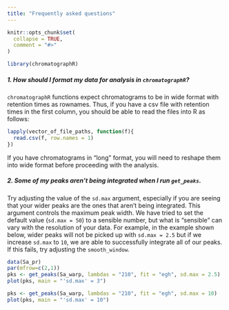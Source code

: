 ```yaml
---
title: "Frequently asked questions"
---
```


```r
knitr::opts_chunk$set(
  collapse = TRUE,
  comment = "#>"
)
```

```r
library(chromatographR)
```

##### 1. How should I format my data for analysis in `chromatographR`?

`chromatographR` functions expect chromatograms to be in wide format with retention times as rownames. Thus, if you have a csv file with retention times in the first column, you should be able to read the files into R as follows:

```r
lapply(vector_of_file_paths, function(f){
  read.csv(f, row.names = 1)
})
```

If you have chromatograms in "long" format, you will need to reshape them into wide format before proceeding with the analysis.

\n

##### 2. Some of my peaks aren't being integrated when I run `get_peaks`.

Try adjusting the value of the `sd.max` argument, especially if you are seeing that your wider peaks are the ones that aren't being integrated. This argument controls the maximum peak width. We have tried to set the default value (`sd.max = 50`) to a sensible number, but what is "sensible" can vary with the resolution of your data. For example, in the example shown below, wider peaks will not be picked up with `sd.max = 2.5` but if we increase `sd.max` to `10`, we are able to successfully integrate all of our peaks. If this fails, try adjusting the `smooth_window`.

```r
data(Sa_pr)
par(mfrow=c(2,1))
pks <- get_peaks(Sa_warp, lambdas = "210", fit = "egh", sd.max = 2.5)
plot(pks, main = "'sd.max' = 3")

pks <- get_peaks(Sa_warp, lambdas = "210", fit = "egh", sd.max = 10)
plot(pks, main = "'sd.max' = 10")
```
